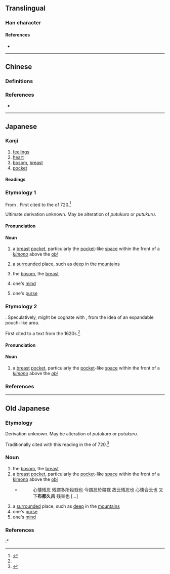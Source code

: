 {{also|懷}}
{{character info}}
==Translingual==
{{Han simplified forms|懷|懐|怀}}

===Han character===
{{Han char|rn=61|rad=心|as=13|sn=16|four=90032|canj=PYWV,XPYWV|ids=⿰忄⿳亠罒衣(GHTV),⿰忄⿳十罒衣(JK)}}

====References====
* {{Han ref|kx=0406.141|dkj=11351|dj=0747.100|hdz=42362.100|uh=61D0|ud=25040}}

----

==Chinese==

===Definitions===
{{zh-see|懷|v}}

===References===
* {{R:twedu|A01457}}

----

==Japanese==
{{ja-kanji forms|懐|懷}}

===Kanji===
{{ja-kanji|grade=c|rs=心13|kyu=懷}}

# [[feelings]]
# [[heart]]
# [[bosom]], [[breast]]
# [[pocket]]

====Readings====
{{ja-readings
|goon=え<ゑ
|kanon=かい<くわい
|kun=ふところ-, ほほ-, いだ-く, うだ-, むだ-く, なつ-く, なず-く, なつけ-, なつ-け, なつ-ける, なず-ける, なつ-かし.い, なつ-かしむ, なつ-こい, おも-う
|nanori=かね
}}

===Etymology 1===
{{ja-kanjitab|yomi=k|ふところ}}

From {{inh|ja|ojp|sort=ふところ|-}}.  First cited to the ''{{w|Nihon Shoki}}'' of 720.<ref name="KDJ2">{{R:Nihon Kokugo Daijiten 2}}</ref>

Ultimate derivation unknown. May be alteration of {{cog|ojp|-}} ''putukuro'' or ''putukuru''.<!-- Do we have ''man'yōgana'' spellings for these, and thus also the 甲・乙 vowels? -->

====Pronunciation====
{{ja-pron|ふところ|acc=0|acc_ref=DJR}}

====Noun====
{{ja-noun|ふところ}}

# {{defdate|from 720}} a [[breast]] [[pocket]], particularly the [[pocket]]-like [[space]] within the front of a [[着物#Japanese|''kimono'']] above the [[帯#Japanese|''obi'']]
#: {{synonyms|ja|懐中|tr1=kaichū|q1=also refers to the contents}}
# {{defdate|from early 1000s}} a [[surrounded]] place, such as [[deep]] in the [[mountain]]s
# {{defdate|from late 1600s}} {{lb|ja|sort=ふところ|metaphor}} the [[bosom]], the [[breast]]
# {{defdate|from late 1600s}} one's [[mind]]
# {{defdate|from late 1800s}} one's [[purse]]

===Etymology 2===
{{ja-kanjitab|yomi=k|ほほ:archaic}}

{{unk|ja|sort=ほほ}}.  Speculatively, might be cognate with {{m|ja|頬|tr=hoho||cheek(s)}}, from the idea of an expandable pouch-like area.

First cited to a text from the 1620s.<ref name="KDJ2"/>

====Pronunciation====
{{ja-pron|ほほ}}

====Noun====
{{ja-noun|ほほ}}

# {{defdate|1620s—???}} {{lb|ja|sort=ほほ|archaic|possibly|_|obsolete}} a [[breast]] [[pocket]], particularly the [[pocket]]-like [[space]] within the front of a [[着物#Japanese|''kimono'']] above the [[帯#Japanese|''obi'']]
#: {{synonyms|ja|懐|tr1=futokoro|q1=modern term|懐中|tr2=kaichū|q2=also refers to the contents}}

===References===
<references/>

----

==Old Japanese==

===Etymology===
Derivation unknown. May be alteration of {{cog|ojp|-}} ''putukuro'' or ''putukuru''.

Traditionally cited with this reading in the ''{{w|Nihon Shoki}}'' of 720.<ref name="KDJ2">{{R:Nihon Kokugo Daijiten 2}}</ref>

===Noun===
{{head|ojp|noun|tr=*putukoro<sub>2</sub>|kana|ふつころ}}<!-- Unsure of the 甲・乙 value for ''ko'', haven't found that one in man'yōgana yet -->

# the [[bosom]], the [[breast]]
# a [[breast]] [[pocket]], particularly the [[pocket]]-like [[space]] within the front of a [[着物#Japanese|kimono]] above the [[帯#Japanese|obi]]
#* {{RQ:Shin'yaku Kegonkyō Ongi Shiki|92}}
#*: 心懐残忍 残謂多所殺戮也 今謂忍於殺戮 故云残忍也 心懐合云也 又下'''布都久呂''' 残害也 [...]
# a [[surrounded]] place, such as [[deep]] in the [[mountain]]s
# one's [[purse]]
# one's [[mind]]

===References===
<references/>
:* {{Shin'yaku Kegonkyō Ongi Shiki}}